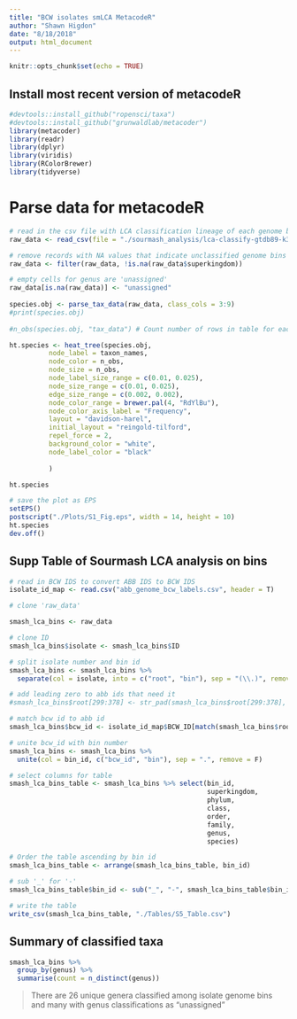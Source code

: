 ```yaml
---
title: "BCW isolates smLCA MetacodeR"
author: "Shawn Higdon"
date: "8/18/2018"
output: html_document
---
```


```r
knitr::opts_chunk$set(echo = TRUE)
```

## Install most recent version of metacodeR

```r

#devtools::install_github("ropensci/taxa")
#devtools::install_github("grunwaldlab/metacoder")
library(metacoder)
library(readr)
library(dplyr)
library(viridis)
library(RColorBrewer)
library(tidyverse)
```

# Parse data for metacodeR
```r

# read in the csv file with LCA classification lineage of each genome bin
raw_data <- read_csv(file = "./sourmash_analysis/lca-classify-gtdb89-k31-bins.csv")

# remove records with NA values that indicate unclassified genome bins
raw_data <- filter(raw_data, !is.na(raw_data$superkingdom))

# empty cells for genus are 'unassigned'
raw_data[is.na(raw_data)] <- "unassigned"
  
species.obj <- parse_tax_data(raw_data, class_cols = 3:9)
#print(species.obj)
  
#n_obs(species.obj, "tax_data") # Count number of rows in table for each taxon

ht.species <- heat_tree(species.obj,
          node_label = taxon_names,
          node_color = n_obs,
          node_size = n_obs,
          node_label_size_range = c(0.01, 0.025),
          node_size_range = c(0.01, 0.025),
          edge_size_range = c(0.002, 0.002),
          node_color_range = brewer.pal(4, "RdYlBu"),
          node_color_axis_label = "Frequency",
          layout = "davidson-harel",
          initial_layout = "reingold-tilford",
          repel_force = 2,
          background_color = "white",
          node_label_color = "black"
          
          )

ht.species

# save the plot as EPS
setEPS()
postscript("./Plots/S1_Fig.eps", width = 14, height = 10)
ht.species
dev.off()
```


## Supp Table of Sourmash LCA analysis on bins
```r
# read in BCW IDS to convert ABB IDS to BCW IDS
isolate_id_map <- read.csv("abb_genome_bcw_labels.csv", header = T)

# clone 'raw_data'

smash_lca_bins <- raw_data

# clone ID
smash_lca_bins$isolate <- smash_lca_bins$ID

# split isolate number and bin id
smash_lca_bins <- smash_lca_bins %>% 
  separate(col = isolate, into = c("root", "bin"), sep = "(\\.)", remove = F)

# add leading zero to abb ids that need it
#smash_lca_bins$root[299:378] <- str_pad(smash_lca_bins$root[299:378], 3, side = "left", pad = "0")

# match bcw id to abb id
smash_lca_bins$bcw_id <- isolate_id_map$BCW_ID[match(smash_lca_bins$root, isolate_id_map$ABB_ID)]

# unite bcw_id with bin number
smash_lca_bins <- smash_lca_bins %>%
  unite(col = bin_id, c("bcw_id", "bin"), sep = ".", remove = F)

# select columns for table
smash_lca_bins_table <- smash_lca_bins %>% select(bin_id,
                                                  superkingdom,
                                                  phylum,
                                                  class,
                                                  order,
                                                  family,
                                                  genus,
                                                  species)

# Order the table ascending by bin id
smash_lca_bins_table <- arrange(smash_lca_bins_table, bin_id)

# sub '_' for '-'
smash_lca_bins_table$bin_id <- sub("_", "-", smash_lca_bins_table$bin_id)

# write the table
write_csv(smash_lca_bins_table, "./Tables/S5_Table.csv")

```

## Summary of classified taxa
```r
smash_lca_bins %>%
  group_by(genus) %>%
  summarise(count = n_distinct(genus))
```

> There are 26 unique genera classified among isolate genome bins and many with genus classifications as "unassigned"